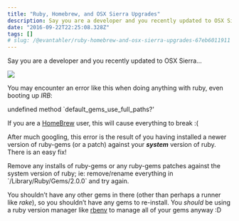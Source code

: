 ```yaml
---
title: "Ruby, Homebrew, and OSX Sierra Upgrades"
description: Say you are a developer and you recently updated to OSX Sierra…
date: "2016-09-22T22:25:08.328Z"
tags: []
# slug: /@evantahler/ruby-homebrew-and-osx-sierra-upgrades-67eb6011911
---
```


Say you are a developer and you recently updated to OSX Sierra…

![](/images/medium-export/1__nG5K39SYOMiqX9SHwn__3lg.jpeg)

You may encounter an error like this when doing anything with ruby, even booting up _IRB_:

undefined method \`default_gems_use_full_paths?'

If you are a [HomeBrew](http://brew.sh/) user, this will cause everything to break :(

After much googling, this error is the result of you having installed a newer version of ruby-gems (or a patch) against your **_system_** version of ruby. There is an easy fix!

Remove any installs of ruby-gems or any ruby-gems patches against the system version of ruby; ie: remove/rename everything in \`/Library/Ruby/Gems/2.0.0\` and try again.

You shouldn’t have any other gems in there (other than perhaps a runner like _rake_), so you shouldn’t have any gems to re-install. You _should_ be using a ruby version manager like [rbenv](https://github.com/rbenv/rbenv) to manage all of your gems anyway :D
